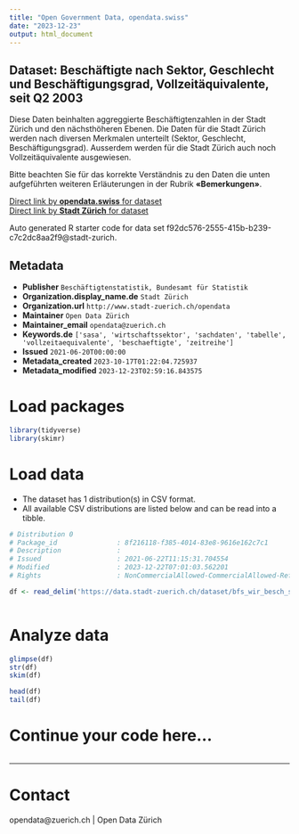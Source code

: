 ```yaml
---
title: "Open Government Data, opendata.swiss"
date: "2023-12-23"
output: html_document
---
```


## Dataset: Beschäftigte nach Sektor, Geschlecht und Beschäftigungsgrad, Vollzeitäquivalente, seit Q2 2003


Diese Daten beinhalten aggreggierte Beschäftigtenzahlen in der Stadt Zürich und den nächsthöheren Ebenen. Die Daten für die Stadt Zürich werden nach diversen Merkmalen unterteilt (Sektor, Geschlecht, Beschäftigungsgrad). Ausserdem werden für die Stadt Zürich auch noch Vollzeitäquivalente ausgewiesen.

Bitte beachten Sie für das korrekte Verständnis zu den Daten die unten aufgeführten weiteren Erläuterungen in der Rubrik **«Bemerkungen»**.



[Direct link by **opendata.swiss** for dataset](https://opendata.swiss/de/dataset/beschaftigte-nach-sektor-geschlecht-und-beschaftigungsgrad-vollzeitaquivalente-seit-q2-2003)<br>
[Direct link by **Stadt Zürich** for dataset](https://data.stadt-zuerich.ch/dataset/bfs_wir_besch_sektor_geschlecht_beschgrad_vzaeq_jahr_od4002)

Auto generated R starter code for data set f92dc576-2555-415b-b239-c7c2dc8aa2f9@stadt-zurich.

## Metadata

- **Publisher** `Beschäftigtenstatistik, Bundesamt für Statistik`
- **Organization.display_name.de** `Stadt Zürich`
- **Organization.url** `http://www.stadt-zuerich.ch/opendata`
- **Maintainer** `Open Data Zürich`
- **Maintainer_email** `opendata@zuerich.ch`
- **Keywords.de** `['sasa', 'wirtschaftssektor', 'sachdaten', 'tabelle', 'vollzeitaequivalente', 'beschaeftigte', 'zeitreihe']`
- **Issued** `2021-06-20T00:00:00`
- **Metadata_created** `2023-10-17T01:22:04.725937`
- **Metadata_modified** `2023-12-23T02:59:16.843575`


# Load packages

```r

library(tidyverse)
library(skimr)

```

# Load data

-   The dataset has 1 distribution(s) in CSV format.
-   All available CSV distributions are listed below and can be read into a tibble.

```r

# Distribution 0
# Package_id               : 8f216118-f385-4014-83e8-9616e162c7c1
# Description              : 
# Issued                   : 2021-06-22T11:15:31.704554
# Modified                 : 2023-12-22T07:01:03.562201
# Rights                   : NonCommercialAllowed-CommercialAllowed-ReferenceNotRequired

df <- read_delim('https://data.stadt-zuerich.ch/dataset/bfs_wir_besch_sektor_geschlecht_beschgrad_vzaeq_jahr_od4002/download/WIR400OD4002.csv')



```

# Analyze data

```r

glimpse(df)
str(df)
skim(df)

head(df)
tail(df)

```

# Continue your code here...

```r

```

------------------------------------------------------------------------

# Contact

opendata@zuerich.ch | Open Data Zürich
